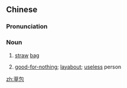 ==Chinese==
{{zh-forms}}

===Pronunciation===
{{zh-pron
|m=cǎobāo,er=y
|c=cou2 baau1
|cat=n
}}

===Noun===
{{zh-noun}}

# {{lb|zh|literally}} [[straw]] [[bag]]
# {{lb|zh|figurative|colloquial}} [[good-for-nothing]]; [[layabout]]; [[useless]] person

[[zh:草包]]